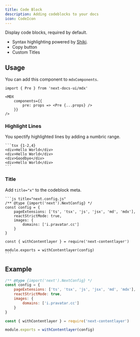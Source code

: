 ```yaml
---
title: Code Block
description: Adding codeblocks to your docs
icon: CodeIcon
---
```


Display code blocks, required by default.

-   Syntax highlighting powered by [Shiki](https://github.com/shikijs/shiki).
-   Copy button
-   Custom Titles

## Usage

You can add this component to `mdxComponents`.

```mdx {5}
import { Pre } from 'next-docs-ui/mdx'

<MDX
    components={{
        pre: props => <Pre {...props} />
    }}
/>
```

### Highlight Lines

You spectify highlighted lines by adding a numbric range.

````mdx
```tsx {1-2,4}
<div>Hello World</div>
<div>Hello World</div>
<div>Goodbye</div>
<div>Hello World</div>
```
````

### Title

Add `title="x"` to the codeblock meta.

````mdx
```js title="next.config.js"
/** @type {import('next').NextConfig} */
const config = {
    pageExtensions: ['ts', 'tsx', 'js', 'jsx', 'md', 'mdx'],
    reactStrictMode: true,
    images: {
        domains: ['i.pravatar.cc']
    }
}

const { withContentlayer } = require('next-contentlayer')

module.exports = withContentlayer(config)
```
````

## Example

```js title="next.config.js" {10}
/** @type {import('next').NextConfig} */
const config = {
    pageExtensions: ['ts', 'tsx', 'js', 'jsx', 'md', 'mdx'],
    reactStrictMode: true,
    images: {
        domains: ['i.pravatar.cc']
    }
}

const { withContentlayer } = require('next-contentlayer')

module.exports = withContentlayer(config)
```
